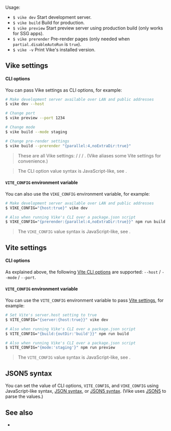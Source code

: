 
Usage:
- `$ vike dev` Start development server.
- `$ vike build` Build for production.
- `$ vike preview` Start preview server using production build (only works for <Link href="/glossary#ssg">SSG apps</Link>).
- `$ vike prerender` <Link href="/pre-rendering">Pre-render</Link> pages (only needed when <Link href="/prerender#disableautorun">`partial.disableAutoRun`</Link> is `true`).
- `$ vike -v` Print Vike's installed version.


## Vike settings

#### CLI options

You can pass <Link href="/settings">Vike settings</Link> as CLI options, for example:

```bash
# Make development server available over LAN and public addresses
$ vike dev --host

# Change port
$ vike preview --port 1234

# Change mode
$ vike build --mode staging

# Change pre-render settings
$ vike build --prerender "{parallel:4,noExtraDir:true}"
```

> These are all Vike settings: <Link href="/host" noBreadcrumb /> / <Link href="/port" noBreadcrumb /> / <Link href="/mode" noBreadcrumb /> / <Link href="/prerender" noBreadcrumb />. (Vike aliases some Vite settings for convenience.)

> The CLI option value syntax is JavaScript-like, see <Link href="#json5-syntax" />.

#### `VITE_CONFIG` environment variable

You can also use the `VIKE_CONFIG` environment variable, for example:

```bash
# Make development server available over LAN and public addresses
$ VIKE_CONFIG="{host:true}" vike dev

# Also when running Vike's CLI over a package.json script
$ VIKE_CONFIG="{prerender:{parallel:4,noExtraDir:true}}" npm run build
```

> The `VIKE_CONFIG` value syntax is JavaScript-like, see <Link href="#json5-syntax" />.


## Vite settings

#### CLI options

As explained <Link href="#vike-settings">above</Link>, the following [Vite CLI options](https://vite.dev/guide/cli) are supported: `--host` / `--mode` / `--port`.

#### `VITE_CONFIG` environment variable

You can use the `VITE_CONFIG` environment variable to pass [Vite settings](https://vite.dev/config/), for example:

```bash
# Set Vite's server.host setting to true
$ VITE_CONFIG="{server:{host:true}}" vike dev

# Also when running Vike's CLI over a package.json script
$ VITE_CONFIG="{build:{outDir:'build'}}" npm run build

# Also when running Vike's CLI over a package.json script
$ VITE_CONFIG="{mode:'staging'}" npm run preview
```

> The `VITE_CONFIG` value syntax is JavaScript-like, see <Link href="#json5-syntax" />.


## JSON5 syntax

You can set the value of CLI options, `VITE_CONFIG`, and `VIKE_CONFIG` using JavaScript-like syntax, [JSON syntax](https://json.org/example.html), or [JSON5 syntax](https://json5.org/#example). (Vike uses [JSON5](https://json5.org) to parse the values.)


## See also

- <Link href="/api" />
